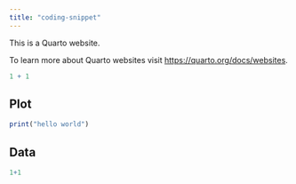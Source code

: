 ```yaml
---
title: "coding-snippet"
---
```


This is a Quarto website.

To learn more about Quarto websites visit <https://quarto.org/docs/websites>.

```r
1 + 1
```

::: {.panel-tabset}

## Plot

```r
print("hello world")
```

## Data

```r
1+1
```

:::
